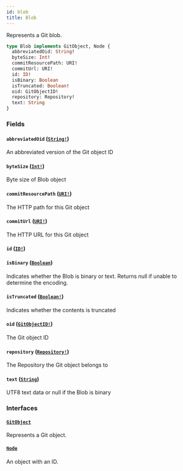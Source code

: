 ```yaml
---
id: blob
title: Blob
---
```


Represents a Git blob.

```graphql
type Blob implements GitObject, Node {
  abbreviatedOid: String!
  byteSize: Int!
  commitResourcePath: URI!
  commitUrl: URI!
  id: ID!
  isBinary: Boolean
  isTruncated: Boolean!
  oid: GitObjectID!
  repository: Repository!
  text: String
}
```

### Fields

#### `abbreviatedOid` ([`String!`](/docs/api/scalars/string))

An abbreviated version of the Git object ID

#### `byteSize` ([`Int!`](/docs/api/scalars/int))

Byte size of Blob object

#### `commitResourcePath` ([`URI!`](/docs/api/scalars/uri))

The HTTP path for this Git object

#### `commitUrl` ([`URI!`](/docs/api/scalars/uri))

The HTTP URL for this Git object

#### `id` ([`ID!`](/docs/api/scalars/id))

#### `isBinary` ([`Boolean`](/docs/api/scalars/boolean))

Indicates whether the Blob is binary or text. Returns null if unable to determine the encoding.

#### `isTruncated` ([`Boolean!`](/docs/api/scalars/boolean))

Indicates whether the contents is truncated

#### `oid` ([`GitObjectID!`](/docs/api/scalars/git-object-id))

The Git object ID

#### `repository` ([`Repository!`](/docs/api/objects/repository))

The Repository the Git object belongs to

#### `text` ([`String`](/docs/api/scalars/string))

UTF8 text data or null if the Blob is binary

### Interfaces

#### [`GitObject`](/docs/api/interfaces/git-object)

Represents a Git object.

#### [`Node`](/docs/api/interfaces/node)

An object with an ID.
